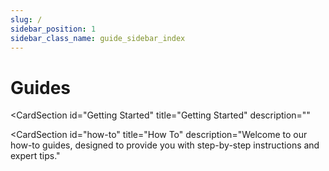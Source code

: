 ```yaml
---
slug: /
sidebar_position: 1
sidebar_class_name: guide_sidebar_index
---
```


# Guides

<CardSection
  id="Getting Started"
  title="Getting Started"
  description=""
>
  <Card
    title="API Reference Guide"
    to="/guides/Getting-Started/api-reference"
    description="Describes the resources, endpoints, methods, requests, and responses that are available to you in the respective APIs"
  />
  <Card
    title="Elastic Path Domains"
    to="/guides/Getting-Started/elastic-path-domains"
    description="Elastic Path supports multiple regions and each region has a unique hostname and base URL for API requests"
  />
  <Card
    title="Team Management"
    to="/guides/Getting-Started/team-management"
    description="Add users to Commerce Manger and manage user roles"
  />
  <Card
    title="Filtering"
    to="/guides/Getting-Started/filtering"
    description="Many of our endpoints support filtering, learn the syntax required to properly filter on our APIs"
  />
  <Card
    title="Your first API Request"
    to="/guides/Getting-Started/your-first-api-request"
    description="The lessons use the command line to make requests via cURL, but you could as easily use a supported SDK."
  />
  <Card
    title="Links"
    to="/guides/Getting-Started/links"
    description="Links are used to allow you as an API consumer to move between requests. Single entities use a self parameter with a link to that specific resource."
  />
</CardSection>
<CardSection
  id="how-to"
  title="How To"
  description="Welcome to our how-to guides, designed to provide you with step-by-step instructions and expert tips."
>
  <Card
    title="Product Experience Manager"
    to="/guides/How-To/Products/get-started-pxm"
  />
  <Card
    title="Catalogs"
    to="/guides/How-To/Catalogs/breadcrumbs"
  />
  <Card
    title="Subscriptions"
    to="/guides/How-To/Subscriptions/getting-started/merchandizer-getting-started/commerce-manager-setup"
  />
  <Card
    title="Carts"
    to="/guides/How-To/Carts/extend-cart-and-order-resources"
  />
  <Card
    title="Checkout"
    to="/guides/How-To/Checkout/checkout-workflow"
  />
  <Card
    title="Commerce Extensions"
    to="/guides/How-To/commerce-extensions/create-a-multilocation-inventories-resource"
  />
  <Card
    title="Orders"
    to="/guides/How-To/orders/create-formatted-orders"
  />
  <Card
    title="Personal Data"
    to="/guides/How-To/Personal%20Data/personal-data-management"
  />
  <Card
    title="Payment Gateways"
    to="/guides/How-To/paymentgateways/generate-adyen-token"
  />
  <Card
    title="Integrations"
    to="/guides/How-To/Integrations/sqs-queues"
  />
</CardSection>
